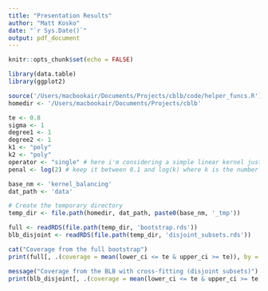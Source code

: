 ```yaml
---
title: "Presentation Results"
author: "Matt Kosko"
date: "`r Sys.Date()`"
output: pdf_document
---
```


```r
knitr::opts_chunk$set(echo = FALSE)
```

```r
library(data.table)
library(ggplot2)

source('/Users/macbookair/Documents/Projects/cblb/code/helper_funcs.R')
homedir <- '/Users/macbookair/Documents/Projects/cblb'

te <- 0.8
sigma <- 1
degree1 <- 1
degree2 <- 1
k1 <- "poly"
k2 <- "poly"
operator <- "single" # here i'm considering a simple linear kernel just for comparison/true model
penal <- log(2) # keep it between 0.1 and log(k) where k is the number of features

base_nm <- 'kernel_balancing'
dat_path <- 'data'

# Create the temporary directory
temp_dir <- file.path(homedir, dat_path, paste0(base_nm, '_tmp'))

full <- readRDS(file.path(temp_dir, 'bootstrap.rds'))
blb_disjoint <- readRDS(file.path(temp_dir, 'disjoint_subsets.rds'))
```

```r
cat("Coverage from the full bootstrap")
print(full[, .(coverage = mean(lower_ci <= te & upper_ci >= te)), by = c('n')])
```


```r
message("Coverage from the BLB with cross-fitting (disjoint subsets)")
print(blb_disjoint[, .(coverage = mean(lower_ci <= te & upper_ci >= te)), by = c('n', 'gamma', 'subsets', 'out_form', 'prop_form', 'B')])
```

